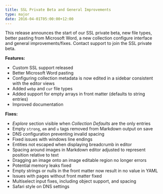 ```yaml
---
title: SSL Private Beta and General Improvements
type: major
date: 2016-04-01T05:00:00+12:00
---
```


This release announces the start of our SSL private beta, new file types, better pasting from Microsoft Word, a new collection configure interface and general improvements/fixes. Contact support to join the SSL private beta.

**Features:**

* Custom SSL support released
* Better Microsoft Word pasting
* Configuring collection metadata is now edited in a sidebar consistent with the editor views
* Added `webp` and `cur` file types
* Added support for empty arrays in front matter (defaults to string entries)
* Improved documentation

**Fixes:**

* *Explore* section visible when *Collection Defaults* are the only entries
* Empty `strong`, `em` and `u` tags removed from Markdown output on save
* DNS configuration preventing invalid spacing
* Fixed issues with windows line endings
* Entities not escaped when displaying breadcrumb in editor
* Spacing around images in Markdown editor adjusted to represent position relative to text
* Dragging an image onto an image editable region no longer errors
* Potential memory leaks fixed
* Empty strings or nulls in the front matter now result in no value in YAML
* Issues with pages without front matter fixed
* Multiselect input fixes, including object support, and spacing
* Safari style on DNS settings